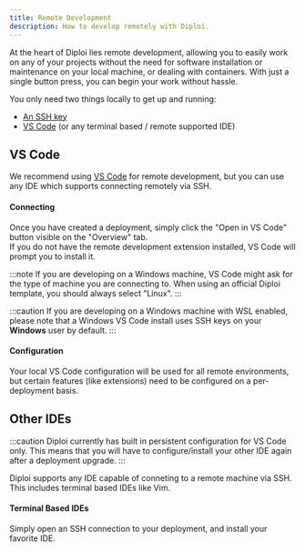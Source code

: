 ```yaml
---
title: Remote Development
description: How to develop remotely with Diploi.
---
```


At the heart of Diploi lies remote development,
allowing you to easily work on any of your projects without the need for software installation or maintenance on your local machine,
or dealing with containers.
With just a single button press, you can begin your work without hassle.

You only need two things locally to get up and running:

- [An SSH key](/guides/add-ssh-key/)
- [VS Code](https://code.visualstudio.com/) (or any terminal based / remote supported IDE)

## VS Code

We recommend using [VS Code](https://code.visualstudio.com/) for remote development, but you can use any IDE which supports connecting remotely via SSH.

#### Connecting

Once you have created a deployment, simply click the "Open in VS Code" button visible on the "Overview" tab.  
If you do not have the remote development extension installed, VS Code will prompt you to install it.

:::note
If you are developing on a Windows machine, VS Code might ask for the type of
machine you are connecting to. When using an official Diploi template, you
should always select "Linux".
:::

:::caution
If you are developing on a Windows machine with WSL enabled, please note that
a Windows VS Code install uses SSH keys on your **Windows** user by default.
:::

#### Configuration

Your local VS Code configuration will be used for all remote environments, but certain features (like extensions) need to be configured on a per-deployment basis.

## Other IDEs

:::caution
Diploi currently has built in persistent configuration for VS Code only. This
means that you will have to configure/install your other IDE again after a
deployment upgrade.
:::

Diploi supports any IDE capable of conneting to a remote machine via SSH. This includes terminal based IDEs like Vim.

#### Terminal Based IDEs

Simply open an SSH connection to your deployment, and install your favorite IDE.
